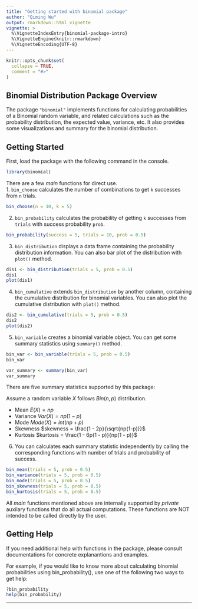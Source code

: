 ```yaml
---
title: "Getting started with binomial package"
author: "Qiming Wu"
output: rmarkdown::html_vignette
vignette: >
  %\VignetteIndexEntry{binomial-package-intro}
  %\VignetteEngine{knitr::rmarkdown}
  %\VignetteEncoding{UTF-8}
---
```


```r
knitr::opts_chunk$set(
  collapse = TRUE,
  comment = "#>"
)
```

## Binomial Distribution Package Overview

The package `"binomial"` implements functions for calculating probabilities of a Binomial random variable, and related calculations such as the probability distribution, the expected value, variance, etc. It also provides some visualizations and summary for the binomial distribution.

## Getting Started

First, load the package with the following command in the console.
```r
library(binomial)
```

There are a few _main_ functions for direct use.  
1. `bin_choose` calculates the number of combinations to get `k` successes from `n` trials.

```r
bin_choose(n = 10, k = 5)
```

2. `bin_probability` calculates the probability of getting `k` successes from `trials` with success probability `prob`.

```r
bin_probability(success = 5, trials = 10, prob = 0.5)
```

3. `bin_distribution` displays a data frame containing the probability distribution information. You can also bar plot of the distribution with `plot()` method.

```r
dis1 <- bin_distribution(trials = 5, prob = 0.5)
dis1
plot(dis1)
```

4. `bin_cumulative` extends `bin_distribution` by another column, containing the cumulative distribution for binomial variables. You can also plot the cumulative distribution with `plot()` method.

```r
dis2 <- bin_cumulative(trials = 5, prob = 0.5)
dis2
plot(dis2)
```

5. `bin_variable` creates a binomial variable object. You can get some summary statistics using `summary()` method.

```r
bin_var <- bin_variable(trials = 5, prob = 0.5)
bin_var
```

```r
var_summary <- summary(bin_var)
var_summary
```

There are five summary statistics supported by this package:

Assume a random variable $X$ follows $Bin(n, p)$ distribution.

- Mean $E(X) = np$
- Variance $Var(X) = np(1-p)$
- Mode $Mode(X) = int(np + p)$
- Skewness $skewness = \frac{1 - 2p}{\sqrt{np(1-p)}}$
- Kurtosis $kurtosis = \frac{1 - 6p(1 - p)}{np(1 - p)}$

6. You can calculates each summary statistic independently by calling the corresponding functions with number of trials and probability of success.

```r
bin_mean(trials = 5, prob = 0.5)
bin_variance(trials = 5, prob = 0.5)
bin_mode(trials = 5, prob = 0.5)
bin_skewness(trials = 5, prob = 0.5)
bin_kurtosis(trials = 5, prob = 0.5)
```

All _main_ functions mentioned above are internally supported by _private_ auxilary functions that do all actual computations. These functions are NOT intended to be called directly by the user.

## Getting Help

If you need additional help with functions in the package, please consult documentations for concrete explanantions and examples.

For example, if you would like to know more about calculating binomial probabilities using bin_probability(), use one of the following two ways to get help:

```r
?bin_probability
help(bin_probability)
```

---
